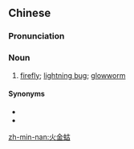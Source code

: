 ==Chinese==
{{zh-forms}}

===Pronunciation===
{{zh-pron
|mn=tp,xm,hc:hé-kim-ko͘/kh,zz,yl,tc:hóe-kim-ko͘/qz,lk,hc:hér-kim-ko͘
|cat=n
}}

===Noun===
{{zh-noun}}

# {{lb|zh|Min Nan}} [[firefly]]; [[lightning bug]]; [[glowworm]]

====Synonyms====
* {{zh-l|火螢}}
* {{zh-l|火焰蛄}}

[[zh-min-nan:火金蛄]]